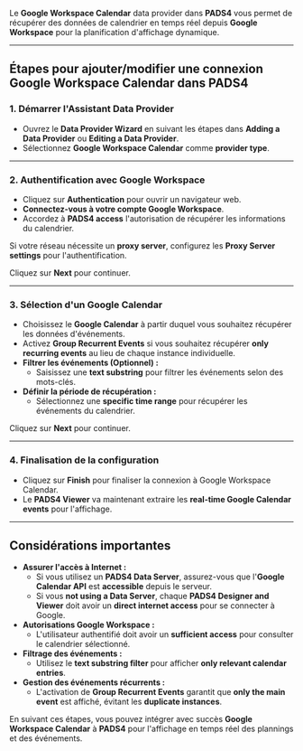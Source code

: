 Le **Google Workspace Calendar** data provider dans **PADS4** vous permet de récupérer des données de calendrier en temps réel depuis **Google Workspace** pour la planification d'affichage dynamique.

***

## **Étapes pour ajouter/modifier une connexion Google Workspace Calendar dans PADS4**

### **1. Démarrer l'Assistant Data Provider**

* Ouvrez le **Data Provider Wizard** en suivant les étapes dans **Adding a Data Provider** ou **Editing a Data Provider**.
* Sélectionnez **Google Workspace Calendar** comme **provider type**.

***

### **2. Authentification avec Google Workspace**

* Cliquez sur **Authentication** pour ouvrir un navigateur web.
* **Connectez-vous à votre compte Google Workspace**.
* Accordez à **PADS4 access** l'autorisation de récupérer les informations du calendrier.

Si votre réseau nécessite un **proxy server**, configurez les **Proxy Server settings** pour l'authentification.

Cliquez sur **Next** pour continuer.

***

### **3. Sélection d'un Google Calendar**

* Choisissez le **Google Calendar** à partir duquel vous souhaitez récupérer les données d'événements.
* Activez **Group Recurrent Events** si vous souhaitez récupérer **only recurring events** au lieu de chaque instance individuelle.
* **Filtrer les événements (Optionnel) :**
  * Saisissez une **text substring** pour filtrer les événements selon des mots-clés.
* **Définir la période de récupération :**
  * Sélectionnez une **specific time range** pour récupérer les événements du calendrier.

Cliquez sur **Next** pour continuer.

***

### **4. Finalisation de la configuration**

* Cliquez sur **Finish** pour finaliser la connexion à Google Workspace Calendar.
* Le **PADS4 Viewer** va maintenant extraire les **real-time Google Calendar events** pour l'affichage.

***

## **Considérations importantes**

* **Assurer l'accès à Internet :**
  * Si vous utilisez un **PADS4 Data Server**, assurez-vous que l'**Google Calendar API** est **accessible** depuis le serveur.
  * Si vous **not using a Data Server**, chaque **PADS4 Designer and Viewer** doit avoir un **direct internet access** pour se connecter à Google.
* **Autorisations Google Workspace :**
  * L'utilisateur authentifié doit avoir un **sufficient access** pour consulter le calendrier sélectionné.
* **Filtrage des événements :**
  * Utilisez le **text substring filter** pour afficher **only relevant calendar entries**.
* **Gestion des événements récurrents :**
  * L'activation de **Group Recurrent Events** garantit que **only the main event** est affiché, évitant les **duplicate instances**.

En suivant ces étapes, vous pouvez intégrer avec succès **Google Workspace Calendar** à **PADS4** pour l'affichage en temps réel des plannings et des événements.
